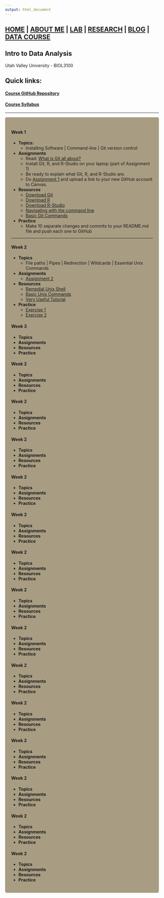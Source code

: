 ```yaml
---
output: html_document
---
```

<style type="text/css">
.main-container {
  max-width: 1800px;
  margin-left: auto;
  margin-right: auto;
}
</style>

## [HOME](http://gzahn.github.io/) | [ABOUT ME](http://gzahn.github.io/about-me/) | [LAB](http://gzahn.github.io/lab/) | [RESEARCH](http://gzahn.github.io/pubs-and-pres/) | [BLOG](http://gzahn.github.io/blog-archive/) | [DATA COURSE](http://gzahn.github.io/data-course/)

<style>
div.gray { background-color:#aabdaf; border-radius: 5px; padding: 20px;}
</style>
<div class = "gray">
# **Intro to Data Analysis**
Utah Valley University - BIOL3100

## Quick links:

#### [Course GitHub Repository](https://github.com/gzahn/Data_Course)
#### [Course Syllabus](https://github.com/gzahn/Data_Course/blob/master/Syllabus.pdf)


</div>

___

<style>
div.blue { background-color:#a89d82; border-radius: 5px; padding: 20px;}
</style>
<div class = "blue">

#### Week 1
+ **Topics:** 
  - Installing Software | Command-line | Git version control 
+ **Assignments**  
  - Read: [What is Git all about?](https://github.com/gzahn/gzahn.github.io/blob/master/Readings/Bryan_2017_Excuse_me%2C_do_you_have_a_moment_to_talk_about_vers.pdf)
  - Install Git, R, and R-Studio on your laptop (part of Assignment 1)
  - Be ready to explain what Git, R, and R-Studio are.
  - Do [Assignment 1](https://github.com/gzahn/Data_Course/blob/master/Assignments/Assignment_1/Assignment_1.pdf) and upload a link to your new GitHub account to Canvas.
+ **Resources**
  - [Download Git](https://git-scm.com/downloads)
  - [Download R](https://cran.cnr.berkeley.edu/)
  - [Download R-Studio](https://rstudio.com/products/rstudio/download/#download)
  - [Navigating with the command line](https://computers.tutsplus.com/tutorials/navigating-the-terminal-a-gentle-introduction--mac-3855)
  - [Basic Git Commands](https://confluence.atlassian.com/bitbucketserver/basic-git-commands-776639767.html)
+ **Practice**
  - Make 10 separate changes and commits to your README.md file and push each one to GitHub 

___

#### Week 2
+ **Topics**
  - File paths | Pipes | Redirection | Wildcards | Essential Unix Commands
+ **Assignments**
  - [Assignment 2](https://github.com/gzahn/Data_Course/blob/master/Assignments/Assignment_2/Assignment_2.pdf)
+ **Resources**
  - [Remedial Unix Shell](https://github.com/gzahn/Data_Course/blob/master/Readings/Further_Reading_for_Shell_Tricks.pdf)
  - [Basic Unix Commands](https://www.unixtutorial.org/basic-unix-commands?print=pdf)
  - [Very Useful Tutorial](https://www.learnenough.com/command-line-tutorial/basics#sec-introduction)
+ **Practice**
  - [Exercise 1](https://github.com/gzahn/Data_Course/blob/master/Exercises/shell_detective.txt)
  - [Exercise 2](https://github.com/gzahn/Data_Course/blob/master/Exercises/out-of-order_unicorn_code.txt)
  
#### Week 3
+ **Topics**
+ **Assignments**
+ **Resources**
+ **Practice**

#### Week 2
+ **Topics**
+ **Assignments**
+ **Resources**
+ **Practice**

#### Week 2
+ **Topics**
+ **Assignments**
+ **Resources**
+ **Practice**

#### Week 2
+ **Topics**
+ **Assignments**
+ **Resources**
+ **Practice**

#### Week 2
+ **Topics**
+ **Assignments**
+ **Resources**
+ **Practice**

#### Week 2
+ **Topics**
+ **Assignments**
+ **Resources**
+ **Practice**

#### Week 2
+ **Topics**
+ **Assignments**
+ **Resources**
+ **Practice**

#### Week 2
+ **Topics**
+ **Assignments**
+ **Resources**
+ **Practice**

#### Week 2
+ **Topics**
+ **Assignments**
+ **Resources**
+ **Practice**

#### Week 2
+ **Topics**
+ **Assignments**
+ **Resources**
+ **Practice**

#### Week 2
+ **Topics**
+ **Assignments**
+ **Resources**
+ **Practice**

#### Week 2
+ **Topics**
+ **Assignments**
+ **Resources**
+ **Practice**

#### Week 2
+ **Topics**
+ **Assignments**
+ **Resources**
+ **Practice**

#### Week 2
+ **Topics**
+ **Assignments**
+ **Resources**
+ **Practice**

#### Week 2
+ **Topics**
+ **Assignments**
+ **Resources**
+ **Practice**


</div>
